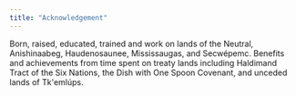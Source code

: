 ```yaml
---
title: "Acknowledgement"
---
```


Born, raised, educated, trained and work on lands of the Neutral, Anishinaabeg, Haudenosaunee, Mississaugas, and Secwépemc. Benefits and achievements from time spent on treaty lands including Haldimand Tract of the Six Nations, the Dish with One Spoon Covenant, and unceded lands of Tk\'emlúps.
